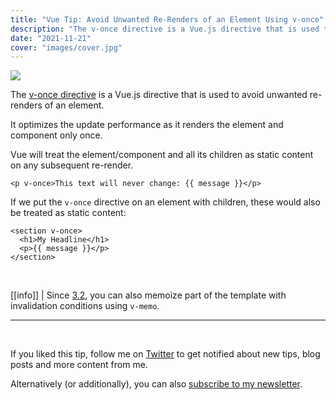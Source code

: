 ```yaml
---
title: "Vue Tip: Avoid Unwanted Re-Renders of an Element Using v-once"
description: "The v-once directive is a Vue.js directive that is used to avoid unwanted re-renders of an element."
date: "2021-11-21"
cover: "images/cover.jpg"
---
```

![](./images/cover.jpg)

The [v-once directive](https://v3.vuejs.org/api/directives.html#v-once) is a Vue.js directive that is used to avoid unwanted re-renders of an element.

It optimizes the update performance as it renders the element and component only once.

Vue will treat the element/component and all its children as static content on any subsequent re-render.

```vue
<p v-once>This text will never change: {{ message }}</p>
```

If we put the `v-once` directive on an element with children, these would also be treated as static content:

```vue
<section v-once>
  <h1>My Headline</h1>
  <p>{{ message }}</p>
</section>
```

<br/>

[[info]]
| Since [3.2](https://v3.vuejs.org/api/directives.html#v-memo), you can also memoize part of the template with invalidation conditions using `v-memo`.

---
<br/>

If you liked this tip, follow me on [Twitter](https://twitter.com/mokkapps) to get notified about new tips, blog posts and more content from me.

Alternatively (or additionally), you can also [subscribe to my newsletter](https://mokkapps.de/newsletter).
